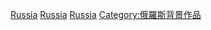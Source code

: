 [[Category:各国背景小说|Russia]]
[[Category:欧洲各国背景小说|Russia]]
[[Category:亚洲各国背景小说|Russia]]
[[Category:俄羅斯背景作品|Category:俄羅斯背景作品]]